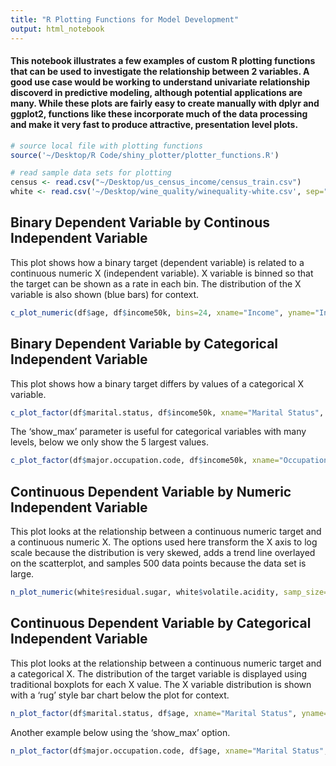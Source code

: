 ```yaml
---
title: "R Plotting Functions for Model Development"
output: html_notebook
---
```


#### This notebook illustrates a few examples of custom R plotting functions that can be used to investigate the relationship between 2 variables.  A good use case would be working to understand univariate relationship discoverd in predictive modeling, although potential applications are many.  While these plots are fairly easy to create manually with dplyr and ggplot2, functions like these incorporate much of the data processing and make it very fast to produce attractive, presentation level plots.

```r
# source local file with plotting functions
source('~/Desktop/R Code/shiny_plotter/plotter_functions.R')

# read sample data sets for plotting
census <- read.csv("~/Desktop/us_census_income/census_train.csv")
white <- read.csv('~/Desktop/wine_quality/winequality-white.csv', sep=";")
```

## Binary Dependent Variable by Continous Independent Variable 
This plot shows how a binary target (dependent variable) is related to a continuous numeric X (independent variable).  X variable is binned so that the target can be shown as a rate in each bin.  The distribution of the X variable is also shown (blue bars) for context.
```r
c_plot_numeric(df$age, df$income50k, bins=24, xname="Income", yname="Income >50k")
```

## Binary Dependent Variable by Categorical Independent Variable 
This plot shows how a binary target differs by values of a categorical X variable.
```r
c_plot_factor(df$marital.status, df$income50k, xname="Marital Status", yname="Income >50k")
```

The 'show_max' parameter is useful for categorical variables with many levels, below we only show the 5 largest values.
```r
c_plot_factor(df$major.occupation.code, df$income50k, xname="Occupation", yname="Income>50k", show_max = 5)
```


## Continuous Dependent Variable by Numeric Independent Variable 
This plot looks at the relationship between a continuous numeric target and a continuous numeric X.  The options used here transform the X axis to log scale because the distribution is very skewed, adds a trend line overlayed on the scatterplot, and samples 500 data points because the data set is large.
```r
n_plot_numeric(white$residual.sugar, white$volatile.acidity, samp_size=500, line=TRUE, x_log=TRUE, y_log=FALSE, xname="Sugar", yname="Acidity")
```             

## Continuous Dependent Variable by Categorical Independent Variable 
This plot looks at the relationship between a continuous numeric target and a categorical X.  The distribution of the target variable is displayed using traditional boxplots for each X value.  The X variable distribution is shown with a 'rug' style bar chart below the plot for context.
```r
n_plot_factor(df$marital.status, df$age, xname="Marital Status", yname="Age", y_log=FALSE, show_max=5)
```             

Another example below using the 'show_max' option.
```r
n_plot_factor(df$major.occupation.code, df$age, xname="Marital Status", yname="Job", y_log=FALSE, show_max=10)
```             
              
               
